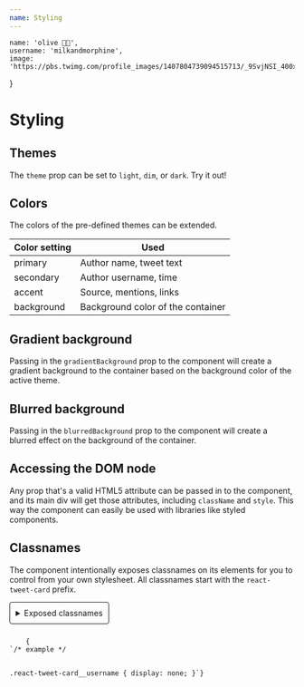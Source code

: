 ```yaml
---
name: Styling
---
```



    name: 'olive 🍓🐇', 
    username: 'milkandmorphine', 
    image: 'https://pbs.twimg.com/profile_images/1407804739094515713/_9SvjNSI_400x400.jpg' 
} 

# Styling

## Themes 

The `theme` prop can be set to `light`, `dim`, or `dark`. Try it out!

<Playground showPlaygroundEdit={false}>
    <Container>
        <TweetCard 
            {...({ author, tweet, time, source, permalink, fitInsideContainer })} 
            theme="dim" // try "light" and "dark"
        />
    </Container>
</Playground>

## Colors

The colors of the pre-defined themes can be extended.

<table>
    <thead>
        <tr>
            <th>Color setting</th>
            <th>Used</th>
        </tr>
    </thead>
    <tbody>
        <tr>
            <td>primary</td>
            <td>Author name, tweet text</td>
        </tr>
        <tr>
            <td>secondary</td>
            <td>Author username, time</td>
        </tr>
        <tr>
            <td>accent</td>
            <td>Source, mentions, links</td>
        </tr>
        <tr>
            <td>background</td>
            <td>Background color of the container</td>
        </tr>
    </tbody>
</table>

<Playground showPlaygroundEdit={false}>
    <Container>
        <TweetCard {...({ author, tweet, time, source, permalink, fitInsideContainer })} 
            colors={{
                primary: '#ffffff',
                secondary: '#add8e6',
                accent: '#ffffd8',
                background: '#e5e4ff'
            }}
        />
    </Container>
</Playground>

## Gradient background

Passing in the `gradientBackground` prop to the component will create a gradient background to the container based on the background color of the active theme.

<Playground showPlaygroundEdit={false}>
    <Container>
        <TweetCard {...({ author, tweet, time, source, permalink, fitInsideContainer })} 
            theme="light" // try "dim" and "dark"
            gradientBackground
        />
    </Container>
</Playground>

## Blurred background

Passing in the `blurredBackground` prop to the component will create a blurred effect on the background of the container.

<Playground showPlaygroundEdit={false}>
    <Container>
        <TweetCard {...({ author, tweet, time, source, permalink, fitInsideContainer })} 
            theme="light" // try "dim" and "dark"
            blurredBackground
        />
    </Container>
</Playground>

## Accessing the DOM node

Any prop that's a valid HTML5 attribute can be passed in to the component, and its main div will get those attributes, including `className` and `style`. This way the component can easily be used with libraries like styled components.

<Playground showPlaygroundEdit={false}>
    <Container>
        <TweetCard {...({ author, tweet, time, source, permalink, fitInsideContainer })} 
            style={{
                transform: 'rotate(5deg)'
            }}
        />
    </Container>
</Playground>

## Classnames

The component intentionally exposes classnames on its elements for you to control from your own stylesheet. All classnames start with the `react-tweet-card` prefix.

<details style={{ fontSize: '14px' }}>
    <summary style="cursor: pointer; padding: 10px; border: 1px solid currentColor; border-radius: 4px; width: fit-content; margin: 10px 0;">
        Exposed classnames
    </summary>
    <ul style="margin-left: 50px">
        <li>react-tweet-card__container</li>
        <li>react-tweet-card__author-name</li>
        <li>react-tweet-card__author-username</li>
        <li>react-tweet-card__author-image</li>
        <li>react-tweet-card__verified-badge</li>
        <li>react-tweet-card__protected-icon</li>
        <li>react-tweet-card__time</li>
        <li>react-tweet-card__source</li>
        <li>react-tweet-card__tweet</li>
        <li>react-tweet-card__twitter-logo</li>
        <li>react-tweet-card__engagement-container</li>
        <li>react-tweet-card__replies</li>
        <li>react-tweet-card__retweets</li>
        <li>react-tweet-card__likes</li>
    </ul>
</details>

<Code className="css">
    {
`/* example */
    
.react-tweet-card__username {
    display: none;
}`}
</Code>